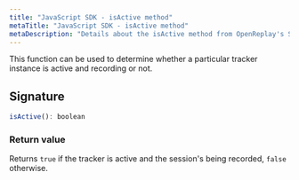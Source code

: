 ```yaml
---
title: "JavaScript SDK - isActive method"
metaTitle: "JavaScript SDK - isActive method"
metaDescription: "Details about the isActive method from OpenReplay's SDK"
---
```


This function can be used to determine whether a particular tracker instance is active and recording or not.

## Signature

```js
isActive(): boolean
```

### Return value

Returns `true` if the tracker is active and the session's being recorded, `false` otherwise.

